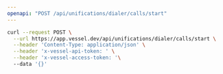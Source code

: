 ```yaml
---
openapi: "POST /api/unifications/dialer/calls/start"
---
```


<RequestExample>

```bash Request
curl --request POST \
  --url https://app.vessel.dev/api/unifications/dialer/calls/start \
  --header 'Content-Type: application/json' \
  --header 'x-vessel-api-token: ' \
  --header 'x-vessel-access-token: '\ 
  --data '{}'
```

</RequestExample>


      